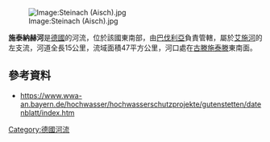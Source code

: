 {{Coord|49.61372|N|10.63729|E|display=title}}
[[Image:Steinach_(Aisch).jpg|Image:Steinach (Aisch).jpg]]

'''施泰納赫河'''是[[德國|德國]]的河流，位於該國東南部，由[[巴伐利亞|巴伐利亞]]負責管轄，屬於[[艾施河_(雷格尼茨河支流)|艾施河]]的左支流，河道全長15公里，流域面積47平方公里，河口處在[[古滕施泰滕|古滕施泰滕]]東南面。

==參考資料==
* https://www.wwa-an.bayern.de/hochwasser/hochwasserschutzprojekte/gutenstetten/datenblatt/index.htm {{Wayback|url=https://www.wwa-an.bayern.de/hochwasser/hochwasserschutzprojekte/gutenstetten/datenblatt/index.htm |date=20190707205350 }} 

{{Germany-geo-stub}}
[[Category:德國河流|Category:德國河流]]